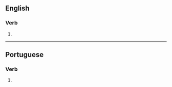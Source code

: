 ==English==

===Verb===
{{head|en|verb form}}

# {{en-third-person singular of|localize}}

----

==Portuguese==

===Verb===
{{head|pt|verb form}}

# {{pt-verb form of|localizar}}